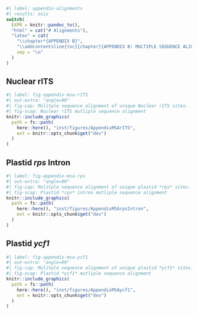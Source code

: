 
```r
#| label: appendix-alignments
#| results: asis
switch(
  EXPR = knitr::pandoc_to(),
  "html" = cat("# Alignments"),
  "latex" = cat(
    "\\chapter*{APPENDIX B}",
    "\\addcontentsline{toc}{chapter}{APPENDIX B: MULTIPLE SEQUENCE ALIGNMENTS}",
    sep = "\n"
  )
)
```

## Nuclear rITS

```r
#| label: fig-appendix-msa-rITS
#| out-extra: "angle=90"
#| fig-cap: Mulitple sequence alignment of unique Nuclear rITS sites.
#| fig-scap: Nuclear rITS mutliple sequence alignment
knitr::include_graphics(
  path = fs::path(
    here::here(), "inst/figures/AppendixMSArITS",
    ext = knitr::opts_chunk$get("dev")
  )
)
```

\clearpage

## Plastid *rps* Intron

```r
#| label: fig-appendix-msa-rps
#| out-extra: "angle=90"
#| fig-cap: Mulitple sequence alignment of unique plastid *rps* sites.
#| fig-scap: Plastid *rps* intron mutliple sequence alignment
knitr::include_graphics(
  path = fs::path(
    here::here(), "inst/figures/AppendixMSArpsIntron",
    ext = knitr::opts_chunk$get("dev")
  )
)
```

\clearpage

## Plastid *ycf1*

```r
#| label: fig-appendix-msa-ycf1
#| out-extra: "angle=90"
#| fig-cap: Mulitple sequence alignment of unique plastid *ycf1* sites.
#| fig-scap: Plastid *ycf1* mutliple sequence alignment
knitr::include_graphics(
  path = fs::path(
    here::here(), "inst/figures/AppendixMSAycf1",
    ext = knitr::opts_chunk$get("dev")
  )
)
```
